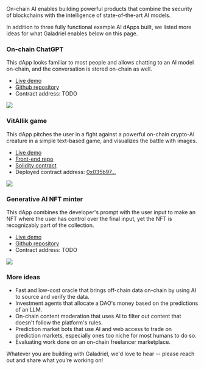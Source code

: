 
On-chain AI enables building powerful products that combine the security of blockchains with the intelligence of state-of-the-art AI models.

In addition to three fully functional example AI dApps built, we listed more ideas for what Galadriel enables below on this page.

### On-chain ChatGPT

This dApp looks familiar to most people and allows chatting to an AI model on-chain, and the conversation is stored on-chain as well.

* [Live demo]()
* [Github repository]()
* Contract address: TODO

<Frame>
<img src="https://placehold.co/600x300"/>
</Frame>


### VitAIlik game

This dApp pitches the user in a fight against a powerful on-chain crypto-AI creature in a simple text-based game, and visualizes the battle with images.

* [Live demo](https://vitailik.galadriel.com)
* [Front-end repo](https://github.com/galadriel-ai/example-vitailik-game)
* [Solidity contract](https://github.com/galadriel-ai/contracts/blob/main/contracts/contracts/Vitailik.sol)
* Deployed contract address: [0x035b97...](https://explorer.galadriel.com/address/0x035b97a8d2dcA1777466C0Bf69602E5298dBEa4a?tab=transactions)

<Frame>
<img src="/images/vitailik.png"/>
</Frame>


### Generative AI NFT minter

This dApp combines the developer's prompt with the user input to make an NFT where the user has control over the final input, yet the NFT is recognizably part of the collection.

* [Live demo]()
* [Github repository]()
* Contract address: TODO

<Frame>
<img src="https://placehold.co/600x300"/>
</Frame>

### More ideas
* Fast and low-cost oracle that brings off-chain data on-chain by using AI to source and verify the data.
* Investment agents that allocate a DAO's money based on the predictions of an LLM.
* On-chain content moderation that uses AI to filter out content that doesn't follow the platform's rules.
* Prediction market bots that use AI and web access to trade on prediction markets, especially ones too niche for most humans to do so.
* Evaluating work done on an on-chain freelancer marketplace.

Whatever you are building with Galadriel, we'd love to hear -- please reach out and share what you're working on!